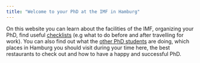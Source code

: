 ```yaml
---
title: "Welcome to your PhD at the IMF in Hamburg"
---
```


On this website you can learn about the facilities of the IMF, organizing your PhD, find useful [checklists](checklists.qmd) (e.g what to do before and after travelling for work). You can also find out what the [other PhD students](phd-students.qmd) are doing, which places in Hamburg you should visit during your time here, the best restaurants to check out and how to have a happy and successful PhD.

